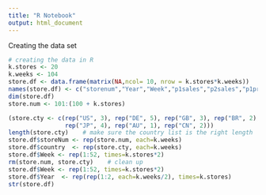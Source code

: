 ```yaml
---
title: "R Notebook"
output: html_document
---
```


Creating the data set

```r
# creating the data in R
k.stores <- 20
k.weeks <- 104
store.df <- data.frame(matrix(NA,ncol= 10, nrow = k.stores*k.weeks))
names(store.df) <- c("storenum","Year","Week","p1sales","p2sales","p1price","p2price","p1prom","p2prom","country")
dim(store.df)
store.num <- 101:(100 + k.stores)

(store.cty <- c(rep("US", 3), rep("DE", 5), rep("GB", 3), rep("BR", 2),
                rep("JP", 4), rep("AU", 1), rep("CN", 2)))
length(store.cty)    # make sure the country list is the right length
store.df$storeNum <- rep(store.num, each=k.weeks)
store.df$country  <- rep(store.cty, each=k.weeks)
store.df$Week <- rep(1:52, times=k.stores*2)
rm(store.num, store.cty)    # clean up
store.df$Week <- rep(1:52, times=k.stores*2)
store.df$Year  <- rep(rep(1:2, each=k.weeks/2), times=k.stores)
str(store.df)
```




